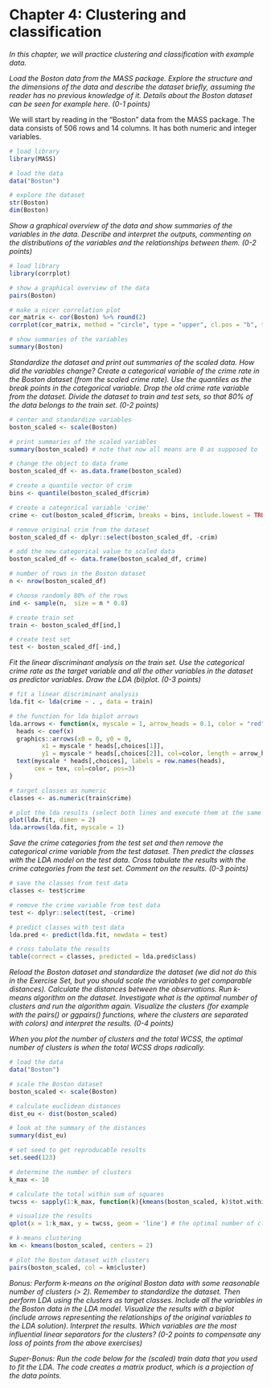 # Chapter 4: Clustering and classification 

*In this chapter, we will practice clustering and classification with example data.*

*Load the Boston data from the MASS package. Explore the structure and the dimensions of the data and describe the dataset briefly, assuming the reader has no previous knowledge of it. Details about the Boston dataset can be seen for example here. (0-1 points)*

We will start by reading in the "Boston" data from the MASS package. The data consists of 506 rows and 14 columns. It has both numeric and integer variables. 

```r
# load library
library(MASS)

# load the data
data("Boston")

# explore the dataset
str(Boston)
dim(Boston)
```

*Show a graphical overview of the data and show summaries of the variables in the data. Describe and interpret the outputs, commenting on the distributions of the variables and the relationships between them. (0-2 points)*

```r
# load library
library(corrplot)

# show a graphical overview of the data 
pairs(Boston)

# make a nicer correlation plot 
cor_matrix <- cor(Boston) %>% round(2)
corrplot(cor_matrix, method = "circle", type = "upper", cl.pos = "b", tl.pos = "d", tl.cex = 0.6)

# show summaries of the variables 
summary(Boston)

```

*Standardize the dataset and print out summaries of the scaled data. How did the variables change? Create a categorical variable of the crime rate in the Boston dataset (from the scaled crime rate). Use the quantiles as the break points in the categorical variable. Drop the old crime rate variable from the dataset. Divide the dataset to train and test sets, so that 80% of the data belongs to the train set. (0-2 points)*

```r
# center and standardize variables
boston_scaled <- scale(Boston)

# print summaries of the scaled variables
summary(boston_scaled) # note that now all means are 0 as supposed to 

# change the object to data frame
boston_scaled_df <- as.data.frame(boston_scaled)

# create a quantile vector of crim
bins <- quantile(boston_scaled_df$crim)

# create a categorical variable 'crime'
crime <- cut(boston_scaled_df$crim, breaks = bins, include.lowest = TRUE, label = c("low", "med_low", "med_high", "high"))

# remove original crim from the dataset
boston_scaled_df <- dplyr::select(boston_scaled_df, -crim)

# add the new categorical value to scaled data
boston_scaled_df <- data.frame(boston_scaled_df, crime)

# number of rows in the Boston dataset 
n <- nrow(boston_scaled_df)

# choose randomly 80% of the rows
ind <- sample(n,  size = n * 0.8)

# create train set
train <- boston_scaled_df[ind,]

# create test set 
test <- boston_scaled_df[-ind,]

```

*Fit the linear discriminant analysis on the train set. Use the categorical crime rate as the target variable and all the other variables in the dataset as predictor variables. Draw the LDA (bi)plot. (0-3 points)*

```r
# fit a linear discriminant analysis
lda.fit <- lda(crime ~ . , data = train)

# the function for lda biplot arrows
lda.arrows <- function(x, myscale = 1, arrow_heads = 0.1, color = "red", tex = 0.75, choices = c(1,2)){
  heads <- coef(x)
  graphics::arrows(x0 = 0, y0 = 0, 
         x1 = myscale * heads[,choices[1]], 
         y1 = myscale * heads[,choices[2]], col=color, length = arrow_heads)
  text(myscale * heads[,choices], labels = row.names(heads), 
       cex = tex, col=color, pos=3)
}

# target classes as numeric
classes <- as.numeric(train$crime)

# plot the lda results (select both lines and execute them at the same time!)
plot(lda.fit, dimen = 2)
lda.arrows(lda.fit, myscale = 1)
```

*Save the crime categories from the test set and then remove the categorical crime variable from the test dataset. Then predict the classes with the LDA model on the test data. Cross tabulate the results with the crime categories from the test set. Comment on the results. (0-3 points)*

```r
# save the classes from test data
classes <- test$crime

# remove the crime variable from test data
test <- dplyr::select(test, -crime)

# predict classes with test data
lda.pred <- predict(lda.fit, newdata = test)

# cross tabulate the results
table(correct = classes, predicted = lda.pred$class)
```

*Reload the Boston dataset and standardize the dataset (we did not do this in the Exercise Set, but you should scale the variables to get comparable distances). Calculate the distances between the observations. Run k-means algorithm on the dataset. Investigate what is the optimal number of clusters and run the algorithm again. Visualize the clusters (for example with the pairs() or ggpairs() functions, where the clusters are separated with colors) and interpret the results. (0-4 points)*

*When you plot the number of clusters and the total WCSS, the optimal number of clusters is when the total WCSS drops radically.*

```r
# load the data
data("Boston")

# scale the Boston dataset 
boston_scaled <- scale(Boston)

# calculate euclidean distances
dist_eu <- dist(boston_scaled)

# look at the summary of the distances
summary(dist_eu)

# set seed to get reproducable results 
set.seed(123)

# determine the number of clusters
k_max <- 10

# calculate the total within sum of squares
twcss <- sapply(1:k_max, function(k){kmeans(boston_scaled, k)$tot.withinss})

# visualize the results
qplot(x = 1:k_max, y = twcss, geom = 'line') # the optimal number of clusters seems to be around 2

# k-means clustering
km <- kmeans(boston_scaled, centers = 2)

# plot the Boston dataset with clusters
pairs(boston_scaled, col = km$cluster)

```

*Bonus: Perform k-means on the original Boston data with some reasonable number of clusters (> 2). Remember to standardize the dataset. Then perform LDA using the clusters as target classes. Include all the variables in the Boston data in the LDA model. Visualize the results with a biplot (include arrows representing the relationships of the original variables to the LDA solution). Interpret the results. Which variables are the most influential linear separators for the clusters? (0-2 points to compensate any loss of points from the above exercises)*

*Super-Bonus: Run the code below for the (scaled) train data that you used to fit the LDA. The code creates a matrix product, which is a projection of the data points.*